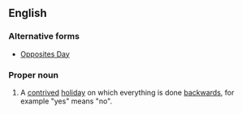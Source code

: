 ==English==
{{wikipedia}}
===Alternative forms===
* [[Opposites Day]]

===Proper noun===
{{en-proper noun|sg=[[opposite|Opposite]] [[day|Day]]}}

#A [[contrived]] [[holiday]] on which everything is done [[backwards]], for example "yes" means "no".